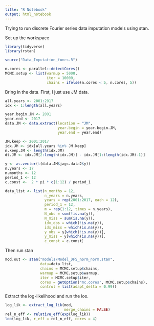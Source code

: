 ```yaml
---
title: "R Notebook"
output: html_notebook
---
```


Trying to run discrete Fourier series data imputation models using stan. 

Set up the workspace
```r

library(tidyverse)
library(rstan)

source("Data_Imputation_funcs.R")    

n.cores <- parallel::detectCores()
MCMC.setup <- list(warmup = 5000,
                   iter = 10000,
                   chains = ifelse(n.cores < 5, n.cores, 5))

```


Bring in the data. First, I just use JM data.

```r

all.years <- 2001:2017
idx <- 1:length(all.years)

year.begin.JM <- 2001
year.end <- 2017
data.JM <- data.extract(location = "JM", 
                        year.begin = year.begin.JM, 
                        year.end = year.end)

JM.keep <- 2001:2017
idx.JM <- idx[all.years %in% JM.keep]
n.keep.JM <- length(idx.JM)
dt.JM <- idx.JM[2:length(idx.JM)] - idx.JM[1:(length(idx.JM)-1)]

y <- as.vector(t(data.JM$jags.data2$y))
n.years <- 17
n.months <- 12
period_1 <- 12
c.const <-  2 * pi * c(1:12) / period_1

data_list <- list(n_months = 12, 
                  n_years = n.years,
                  years = rep(2001:2017, each = 12),
                  period_1 = 12, 
                  m = rep(1:12, times = n.years),
                  N_obs = sum(!is.na(y)),
                  N_miss = sum(is.na(y)),
                  idx_obs = which(!is.na(y)),
                  idx_miss = which(is.na(y)),
                  y_obs = y[which(!is.na(y))],
                  y_miss = y[which(is.na(y))],
                  c_const = c.const)

```


Then run stan
```r

mod.out <- stan("models/Model_DFS_norm_norm.stan", 
                data=data_list, 
                chains = MCMC.setup$chains, 
                warmup = MCMC.setup$warmup,
                iter = MCMC.setup$iter,
                cores = getOption("mc.cores", MCMC.setup$chains),
                control = list(adapt_delta = 0.99))

```

Extract the log-likelihood and run the loo.
```r
log_lik <- extract_log_lik(mod, 
                           merge_chains = FALSE)
rel_n_eff <- relative_eff(exp(log_lik))
loo(log_lik, r_eff = rel_n_eff, cores = 4)
```

